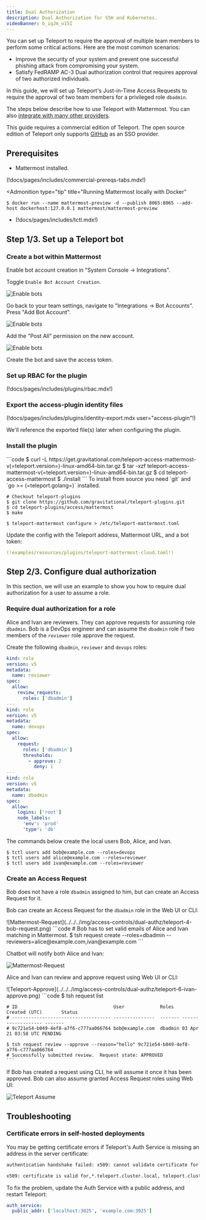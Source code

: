 ```yaml
---
title: Dual Authorization
description: Dual Authorization for SSH and Kubernetes.
videoBanner: b_iqJm_o15I
---
```


You can set up Teleport to require the approval of multiple team members to perform some critical actions.
Here are the most common scenarios:

- Improve the security of your system and prevent one successful phishing attack from compromising your system.
- Satisfy FedRAMP AC-3 Dual authorization control that requires approval of two authorized individuals.

In this guide, we will set up Teleport's Just-in-Time Access Requests to require
the approval of two team members for a privileged role `dbadmin`.

The steps below describe how to use Teleport with Mattermost. You can also
[integrate with many other providers](../access-requests.mdx).

<Notice type="warning">

This guide requires a commercial edition of Teleport. The open source edition of
Teleport only supports [GitHub](../../access-controls/sso/github-sso.mdx) as an
SSO provider.

</Notice>

## Prerequisites

- Mattermost installed.

(!docs/pages/includes/commercial-prereqs-tabs.mdx!)

<Admonition
  type="tip"
  title="Running Mattermost locally with Docker"
>
  ```code
  $ docker run --name mattermost-preview -d --publish 8065:8065 --add-host dockerhost:127.0.0.1 mattermost/mattermost-preview
  ```

</Admonition>

- (!docs/pages/includes/tctl.mdx!)

## Step 1/3. Set up a Teleport bot

### Create a bot within Mattermost

Enable bot account creation in "System Console -> Integrations".

Toggle `Enable Bot Account Creation`.

![Enable bots](../../../img/access-controls/dual-authz/mattermost-0-enable.png)

Go back to your team settings, navigate to "Integrations -> Bot Accounts". Press "Add Bot Account".

![Enable bots](../../../img/access-controls/dual-authz/mattermost-1-bot.png)

Add the "Post All" permission on the new account.

![Enable bots](../../../img/access-controls/dual-authz/mattermost-2-all-permissions@2x.png)

Create the bot and save the access token.

### Set up RBAC for the plugin

(!docs/pages/includes/plugins/rbac.mdx!)

### Export the access-plugin identity files

(!docs/pages/includes/plugins/identity-export.mdx user="access-plugin"!)

We'll reference the exported file(s) later when configuring the plugin.

### Install the plugin

<Tabs>
<TabItem label="Download">
  ```code
  $ curl -L https://get.gravitational.com/teleport-access-mattermost-v(=teleport.version=)-linux-amd64-bin.tar.gz
  $ tar -xzf teleport-access-mattermost-v(=teleport.version=)-linux-amd64-bin.tar.gz
  $ cd teleport-access-mattermost
  $ ./install
  ```
</TabItem>
<TabItem label="From Source">
  To install from source you need `git` and `go >= (=teleport.golang=)` installed.

  ```code
  # Checkout teleport-plugins
  $ git clone https://github.com/gravitational/teleport-plugins.git
  $ cd teleport-plugins/access/mattermost
  $ make
  ```
</TabItem>
</Tabs>

```code
$ teleport-mattermost configure > /etc/teleport-mattermost.toml
```

Update the config with the Teleport address, Mattermost URL, and a bot token:

```yaml
(!examples/resources/plugins/teleport-mattermost-cloud.toml!)
```

## Step 2/3. Configure dual authorization

In this section, we will use an example to show you how to require dual
authorization for a user to assume a role.

### Require dual authorization for a role

Alice and Ivan are reviewers. They can approve requests for assuming role
`dbadmin`. Bob is a DevOps engineer and can assume the `dbadmin` role if two members
of the `reviewer` role approve the request.

Create the following `dbadmin`, `reviewer` and `devops` roles:

```yaml
kind: role
version: v5
metadata:
  name: reviewer
spec:
  allow:
    review_requests:
      roles: ['dbadmin']
---
kind: role
version: v5
metadata:
  name: devops
spec:
  allow:
    request:
      roles: ['dbadmin']
      thresholds:
        - approve: 2
          deny: 1
---
kind: role
version: v5
metadata:
  name: dbadmin
spec:
  allow:
    logins: ['root']
    node_labels:
      'env': 'prod'
      'type': 'db'
```

The commands below create the local users Bob, Alice, and Ivan.

```code
$ tctl users add bob@example.com --roles=devops
$ tctl users add alice@example.com --roles=reviewer
$ tctl users add ivan@example.com --roles=reviewer
```

### Create an Access Request

Bob does not have a role `dbadmin` assigned to him, but can create an Access Request for it.

Bob can create an Access Request for the `dbadmin` role in the Web UI or CLI:

<Tabs>
<TabItem label="Web UI">
  ![Mattermost-Request](../../../img/access-controls/dual-authz/teleport-4-bob-request.png)
</TabItem>
<TabItem label="Terminal">
  ```code
  # Bob has to set valid emails of Alice and Ivan matching in Mattermost.
  $ tsh request create --roles=dbadmin --reviewers=alice@example.com,ivan@example.com
  ```
</TabItem>
</Tabs>

Chatbot will notify both Alice and Ivan:

![Mattermost-Request](../../../img/access-controls/dual-authz/mattermost-5-request.png)

Alice and Ivan can review and approve request using Web UI or CLI:

<Tabs>
  <TabItem label="Web UI">
    ![Teleport-Approve](../../../img/access-controls/dual-authz/teleport-6-ivan-approve.png)
  </TabItem>

  <TabItem label="CLI">
    ```code
    $ tsh request list

    # ID                                   User             Roles   Created (UTC)       Status
    # ------------------------------------ ---------------  ------- ------------------- -------
    # 9c721e54-b049-4ef8-a7f6-c777aa066764 bob@example.com  dbadmin 03 Apr 21 03:58 UTC PENDING

    $ tsh request review --approve --reason="hello" 9c721e54-b049-4ef8-a7f6-c777aa066764
    # Successfully submitted review.  Request state: APPROVED
    ```
  </TabItem>
</Tabs>

If Bob has created a request using CLI, he will assume it once it has been approved.
Bob can also assume granted Access Request roles using Web UI:

![Teleport Assume](../../../img/access-controls/dual-authz/teleport-7-bob-assume.png)


## Troubleshooting

### Certificate errors in self-hosted deployments

You may be getting certificate errors if Teleport's Auth Service is missing an address in the server certificate:

```txt
authentication handshake failed: x509: cannot validate certificate for 127.0.0.1 because it doesn't contain any IP SANs
```

```txt
x509: certificate is valid for,*.teleport.cluster.local, teleport.cluster.local, not example.com
```

To fix the problem, update the Auth Service with a public address, and restart Teleport:

```yaml
auth_service:
  public_addr: ['localhost:3025', 'example.com:3025']
```
